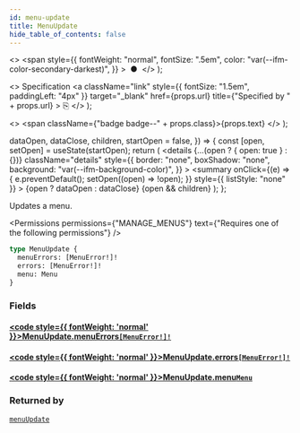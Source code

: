 ```yaml
---
id: menu-update
title: MenuUpdate
hide_table_of_contents: false
---
```


  <>
    <span
      style={{
        fontWeight: "normal",
        fontSize: ".5em",
        color: "var(--ifm-color-secondary-darkest)",
      }}
    >
      &nbsp;●&nbsp;
    </span>
  </>
);

  <>
    Specification
    <a
      className="link"
      style={{ fontSize: "1.5em", paddingLeft: "4px" }}
      target="\_blank"
      href={props.url}
      title={"Specified by " + props.url}
    >
      ⎘
    </a>
  </>
);

  <>
    <span className={"badge badge--" + props.class}>{props.text}</span>
  </>
);


  dataOpen,
  dataClose,
  children,
  startOpen = false,
}) => {
  const [open, setOpen] = useState(startOpen);
  return (
    <details
      {...(open ? { open: true } : {})}
      className="details"
      style={{
        border: "none",
        boxShadow: "none",
        background: "var(--ifm-background-color)",
      }}
    >
      <summary
        onClick={(e) => {
          e.preventDefault();
          setOpen((open) => !open);
        }}
        style={{ listStyle: "none" }}
      >
        {open ? dataOpen : dataClose}
      </summary>
      {open && children}
    </details>
  );
};

Updates a menu.

<Permissions
  permissions={"MANAGE_MENUS"}
  text={"Requires one of the following permissions"}
/>

```graphql
type MenuUpdate {
  menuErrors: [MenuError!]!
  errors: [MenuError!]!
  menu: Menu
}
```

### Fields

#### [<code style={{ fontWeight: 'normal' }}>MenuUpdate.<b>menuErrors</b></code>](#)<Bullet />[`[MenuError!]!`](../../../api-reference/menu/objects/menu-error) <Badge class="secondary" text="deprecated"/> <Badge class="secondary" text="non-null"/> <Badge class="secondary" text="object"/>

> <Badge
>   class="warning"
>   text="DEPRECATED: This field will be removed in Saleor 4.0. Use `errors` field instead."
> />

#### [<code style={{ fontWeight: 'normal' }}>MenuUpdate.<b>errors</b></code>](#)<Bullet />[`[MenuError!]!`](../../../api-reference/menu/objects/menu-error) <Badge class="secondary" text="non-null"/> <Badge class="secondary" text="object"/>

>

#### [<code style={{ fontWeight: 'normal' }}>MenuUpdate.<b>menu</b></code>](#)<Bullet />[`Menu`](../../../api-reference/menu/objects/menu) <Badge class="secondary" text="object"/>

>

### Returned by

[`menuUpdate`](../../../api-reference/menu/mutations/menu-update) <Badge class="secondary" text="mutation"/>

